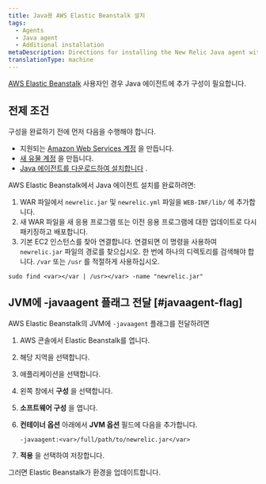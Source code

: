 ```yaml
---
title: Java용 AWS Elastic Beanstalk 설치
tags:
  - Agents
  - Java agent
  - Additional installation
metaDescription: Directions for installing the New Relic Java agent with Elastic Beanstalk.
translationType: machine
---
```


[AWS Elastic Beanstalk](http://docs.amazonwebservices.com/elasticbeanstalk/latest/gsg/) 사용자인 경우 Java 에이전트에 추가 구성이 필요합니다.

## 전제 조건

구성을 완료하기 전에 먼저 다음을 수행해야 합니다.

* 지원되는 [Amazon Web Services 계정](http://aws.amazon.com/elasticbeanstalk/) 을 만듭니다.
* [새 유물 계정](http://newrelic.com/signup) 을 만듭니다.
* [Java 에이전트를 다운로드하여 설치합니다](/docs/agents/java-agent/installation/java-agent-manual-installation) .

AWS Elastic Beanstalk에서 Java 에이전트 설치를 완료하려면:

1. WAR 파일에서 `newrelic.jar` 및 `newrelic.yml` 파일을 `WEB-INF/lib/` 에 추가합니다.
2. 새 WAR 파일을 새 응용 프로그램 또는 이전 응용 프로그램에 대한 업데이트로 다시 패키징하고 배포합니다.
3. 기본 EC2 인스턴스를 찾아 연결합니다. 연결되면 이 명령을 사용하여 `newrelic.jar` 파일의 경로를 찾으십시오. 한 번에 하나의 디렉토리를 검색해야 합니다. `/var` 또는 `/usr` 를 적절하게 사용하십시오.

```
sudo find <var></var | /usr></var> -name "newrelic.jar"
```

## JVM에 -javaagent 플래그 전달 [#javaagent-flag]

AWS Elastic Beanstalk의 JVM에 `-javaagent` 플래그를 전달하려면

1. AWS 콘솔에서 Elastic Beanstalk를 엽니다.

2. 해당 지역을 선택합니다.

3. 애플리케이션을 선택합니다.

4. 왼쪽 창에서 **구성** 을 선택합니다.

5. **소프트웨어 구성** 을 엽니다.

6. **컨테이너 옵션** 아래에서 **JVM 옵션** 필드에 다음을 추가합니다.

   ```
   -javaagent:<var>/full/path/to/newrelic.jar</var>
   ```

7. **적용** 을 선택하여 저장합니다.

그러면 Elastic Beanstalk가 환경을 업데이트합니다.
